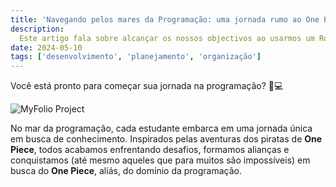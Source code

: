 ```yaml
---
title: 'Navegando pelos mares da Programação: uma jornada rumo ao One Piece.'
description:
  Este artigo fala sobre alcançar os nossos objectivos ao usarmos um Roadmap
date: 2024-05-10
tags: ['desenvolvimento', 'planejamento', 'organização']
---
```


Você está pronto para começar sua jornada na programação? 🚀💻

<Image
  className='w-full'
  src='/articles/navegando.png'
  alt='MyFolio Project'
  width={600}
  height={600}
  priority
/>

No mar da programação, cada estudante embarca em uma jornada única em busca de
conhecimento. Inspirados pelas aventuras dos piratas de **One Piece**, todos
acabamos enfrentando desafios, formamos alianças e conquistamos (até mesmo
aqueles que para muitos são impossíveis) em busca do **One Piece**, aliás, do
domínio da programação.
